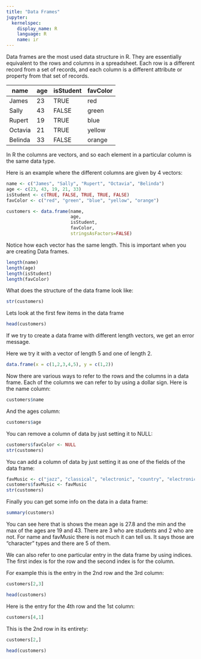 ```yaml
---
title: "Data Frames"
jupyter:
  kernelspec:
    display_name: R
    language: R
    name: ir
---
```


Data frames are the most used data structure in R. They are essentially equivalent to the rows and columns in a spreadsheet. Each row is a different record from a set of records, and each column is a different attribute or property from that set of records. 

| name    | age | isStudent | favColor |
|---------|-----|-----------|----------|
| James   | 23  | TRUE      | red      |
| Sally   | 43  | FALSE     | green    |
| Rupert  | 19  | TRUE      | blue     |
| Octavia | 21  | TRUE      | yellow   |
| Belinda | 33  | FALSE     | orange   |

In R the columns are vectors, and so each element in a particular column is the same data type.

Here is an example where the different columns are given by 4 vectors:

```r
name <- c("James", "Sally", "Rupert", "Octavia", "Belinda") 
age <- c(23, 43, 19, 21, 33) 
isStudent <- c(TRUE, FALSE, TRUE, TRUE, FALSE)
favColor <- c("red", "green", "blue", "yellow", "orange")

customers <- data.frame(name, 
                        age, 
                        isStudent, 
                        favColor, 
                        stringsAsFactors=FALSE)
```

Notice how each vector has the same length. This is important when you are creating Data frames.

```r
length(name)
length(age)
length(isStudent)
length(favColor)
```

What does the structure of the data frame look like:

```r
str(customers)
```

Lets look at the first few items in the data frame

```r
head(customers)
```

If we try to create a data frame with different length vectors, we get an error message.

Here we try it with a vector of length 5 and one of length 2.

```r
data.frame(x = c(1,2,3,4,5), y = c(1,2)) 
```

Now there are various ways to refer to the rows and the columns in a data frame. Each of the columns we can refer to by using a dollar sign. Here is the name column:

```r
customers$name
```

And the ages column:

```r
customers$age
```

You can remove a column of data by just setting it to NULL:

```r
customers$favColor <- NULL
str(customers)
```

You can add a column of data by just setting it as one of the fields of the data frame:

```r
favMusic <- c("jazz", "classical", "electronic", "country", "electronic")
customers$favMusic <- favMusic 
str(customers)
```

Finally you can get some info on the data in a data frame:

```r
summary(customers)
```

You can see here that is shows the mean age is 27.8 and the min and the max of the ages are 19 and 43. There are 3 who are students and 2 who are not. For name and favMusic there is not much it can tell us. It says those are "character" types and there are 5 of them. 


We can also refer to one particular entry in the data frame by using indices. The first index is for the row and the second index is for the column.

For example this is the entry in the 2nd row and the 3rd column:

```r
customers[2,3]
```

```r
head(customers)
```

Here is the entry for the 4th row and the 1st column:

```r
customers[4,1]
```

This is the 2nd row in its entirety:

```r
customers[2,]
```

```r
head(customers)
```
